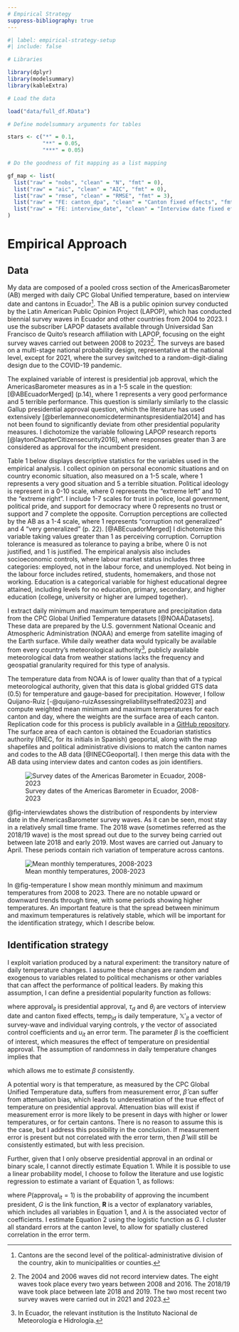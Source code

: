 ```yaml
---
# Empirical Strategy
suppress-bibliography: true
---
```

```r
#| label: empirical-strategy-setup
#| include: false

# Libraries

library(dplyr)
library(modelsummary)
library(kableExtra)

# Load the data

load("data/full_df.RData")

# Define modelsummary arguments for tables

stars <- c("*" = 0.1,
           "**" = 0.05,
           "***" = 0.05)

# Do the goodness of fit mapping as a list mapping

gf_map <- list(
  list("raw" = "nobs", "clean" = "N", "fmt" = 0),
  list("raw" = "aic", "clean" = "AIC", "fmt" = 0),
  list("raw" = "rmse", "clean" = "RMSE", "fmt" = 3),
  list("raw" = "FE: canton_dpa", "clean" = "Canton fixed effects", "fmt" = 0),
  list("raw" = "FE: interview_date", "clean" = "Interview date fixed effects", "fmt" = 0)
)
```

# Empirical Approach

## Data

My data are composed of a pooled cross section of the AmericasBarometer (AB) merged with daily CPC Global Unified temperature, based on interview date and cantons in Ecuador^[Cantons are the second level of the political-administrative division of the country, akin to municipalities or counties.
]. The AB is a public opinion survey conducted by the Latin American Public Opinion Project (LAPOP), which has conducted biennial survey waves in Ecuador and other countries from 2004 to 2023. I use the subscriber LAPOP datasets available through Universidad San Francisco de Quito's research affiliation with LAPOP, focusing on the eight survey waves carried out between 2008 to 2023^[The 2004 and 2006 waves did not record interview dates. The eight waves took place every two years between 2008 and 2016. The 2018/19 wave took place between late 2018 and 2019. The two most recent two survey waves were carried out in 2021 and 2023.]. The surveys are based on a multi-stage national probability design, representative at the national level, except for 2021, where the survey switched to a random-digit-dialing design due to the COVID-19 pandemic.

The explained variable of interest is presidential job approval, which the AmericasBarometer measures as in a 1-5 scale in the question: \textquote{Speaking in general of the current administration, how would you rate the job performance of President [NAME]} [@ABEcuadorMerged] (p.14), where 1 represents a very good performance and 5 terrible performance. This question is similarly similarly to the classic Gallup presidential approval question, which the literature has used extensively [@berlemanneconomicdeterminantspresidential2014] and has not been found to significantly deviate from other presidential popularity measures. I dichotomize the variable following LAPOP research reports [@laytonChapterCitizensecurity2016], where responses greater than 3 are considered as approval for the incumbent president. 

Table 1 below displays descriptive statistics for the variables used in the empirical analysis. I collect opinion on personal economic situations and on country economic situation, also measured on a 1-5 scale, where 1 represents a very good situation and 5 a terrible situation. Political ideology is represent in a 0-10 scale, where 0 represents the "extreme left" and 10 the "extreme right". I include 1-7 scales for trust in police, local government, political pride, and support for democracy where 0 represents no trust or support and 7 complete the opposite. Corruption perceptions are collected by the AB as a 1-4 scale, where 1 represents "corruption not generalized" and 4 "very generalized" (p. 22). [@ABEcuadorMerged] I dichotomize this variable taking values greater than 1 as perceiving corruption. Corruption tolerance is measured as tolerance to paying a bribe, where 0 is not justified, and 1 is justified. The empirical analysis also includes socioeconomic controls, where labour market status includes three categories: employed, not in the labour force, and unemployed. Not being in the labour force includes retired, students, homemakers, and those not working. Education is a categorical variable for highest educational degree attained, including levels for no education, primary, secondary, and higher education (college, university or higher are lumped together). 

\begin{landscape}
\begin{footnotesize}
```r
#| label: descriptive-stats
#| output: asis

# Prepare relevant variables for all years

df_descriptive <- 
  df %>%
  transmute(`Presidential approval` = approves_president,
            `Daily minimum temperature (C)` = min_temperature, 
            `Daily maximum temperature (C)` = max_temperature, 
            `Daily average temperature (C)` = avg_temperature, 
            `Daily precipitation (mm)` = precipitation,
            `Female` = sex,
            `Age (years)` = age,
            `Rural status` = urban_rural,
            `Education` = education,
            `Labour market status` = labour_market,
            `Worse perception of personal economy` = personal_econ_situation,
            `Worse perception of country economy` = country_econ_situation,
            `Ideology score (0-10)` = ideology,
            `Support of democracy` = democracy_support,
            `Perception of corruption` = corruption_perception,
            `Tolerance to bribes` = corruption_tolerance,
            `Political pride score` = political_pride,
            `Trust in police score (0-7)` = confidence_police,
            `Trust in local government score (0-7)` = confidence_local_gov,
  )

# Notes

notes_descriptive <- list(
  "Note: Descriptive statistics for variables used in the empirical analysis. For categorical variables, the percent of observations in the category out of the total sample is presented. For numerical (either ordinal or continuous) variables, the mean, standard deviation, minimum and maximum are presented. For both, the number of observations and the percentage of missing values."
)

# Use datasummary() to create the table

datasummary((Education + Female + `Labour market status` + `Worse perception of personal economy` + `Worse perception of country economy` + `Perception of corruption` + `Tolerance to bribes` + All(df_descriptive)) ~ ((N) + Percent() + (`Missing (%)` = PercentMissing) + Mean + (`Std. dev.` = SD) + Min + Median + Max + Percent()),
            data = df_descriptive,
            fmt = 2,
            output = 'latex',
            booktabs = TRUE,
            title = "Descriptive statistics for the matched AB data and weather variables",
            threeparttable = TRUE,
            notes = notes_descriptive) %>% 
kable_styling(latex_options = c("hold_position"), font_size = 8)
```
\end{footnotesize}
\end{landscape}

I extract daily minimum and maximum temperature and precipitation data from the CPC Global Unified Temperature datasets [@NOAADatasets]. These data are prepared by the U.S. government National Oceanic and Atmospheric Administration (NOAA) and emerge from satellite imaging of the Earth surface. While daily weather data would typically be available from every country's meteorological authority^[In Ecuador, the relevant institution is the Instituto Nacional de Meteorología e Hidrología.], publicly available meteorological data from weather stations lacks the frequency and geospatial granularity required for this type of analysis. 

The temperature data from NOAA is of lower quality than that of a typical meteorological authority, given that this data is global gridded GTS data (0.5\textdegree \texttimes 0.5\textdegree) for temperature and gauge-based for precipitation. However, I follow Quijano-Ruiz [-@quijano-ruizAssessingreliabilityselfrated2023] and compute weighted mean minimum and maximum temperatures for each canton and day, where the weights are the surface area of each canton. Replication code for this process is publicly available in a [GitHub repository](https://github.com/laboratoriolide/ecuador-temperature-noaa). The surface area of each canton is obtained the Ecuadorian statistics authority (INEC, for its initials in Spanish) geoportal, along with the map shapefiles and political administrative divisions to match the canton names and codes to the AB data [@INECGeoportal]. I then merge this data with the AB data using interview dates and canton codes as join identifiers. 

![Survey dates of the Americas Barometer in Ecuador, 2008-2023](/figures/interview_dates_barchart.png){#fig-interviewdates}

<!-- \begin{figure}[H] -->
<!-- \label{fig:interviewdates} -->
<!-- \centering -->
<!-- \includegraphics{/figures/interview_dates_barchart.png} -->
<!-- \caption{} -->
<!-- \end{figure} -->

@fig-interviewdates shows the distribution of respondents by interview date in the AmericasBarometer survey waves. As it can be seen, most stay in a relatively small time frame. The 2018 wave (sometimes referred as the 2018/19 wave) is the most spread out due to the survey being carried out between late 2018 and early 2019. Most waves are carried out January to April. These periods contain rich variation of temperature across cantons.

<!-- \begin{figure}[H] -->
<!-- \label{fig:temperature} -->
<!-- \centering -->
<!-- \includegraphics{/figures/ecuador_monthly_mean_temps_fig.png} -->
<!-- \caption{Mean monthly temperatures, 2008-2023} -->
<!-- \end{figure} -->

![Mean monthly temperatures, 2008-2023](/figures/ecuador_monthly_mean_temps_fig.png){#fig-temperature}

In @fig-temperature I show mean monthly minimum and maximum temperatures from 2008 to 2023. There are no notable upward or downward trends through time, with some periods showing higher temperatures. An important feature is that the spread between minimum and maximum temperatures is relatively stable, which will be important for the identification strategy, which I describe below. 

## Identification strategy

I exploit variation produced by a natural experiment: the transitory nature of daily temperature changes. I assume these changes are random and exogenous to variables related to political mechanisms or other variables that can affect the performance of political leaders. By making this assumption, I can define a presidential popularity function as follows:

```{=tex}
\begin{equation}
\label{eqn:baseline}
 \text{approval}_{it} = \alpha + \tau_d + \theta_j + \beta \text{temp}_{jd} + \mathbb{X'}_{it} \gamma + u_{it}
\end{equation}
```
where $\text{approval}_{it}$ is presidential approval, $\tau_d$ and $\theta_j$ are vectors of interview date and canton fixed effects, $\text{temp}_{jd}$ is daily temperature, $\mathbb{X'}_{it}$ a vector of survey-wave and individual varying controls, $\gamma$ the vector of associated control coefficients and $u_{it}$ an error term. The parameter $\beta$ is the coefficient of interest, which measures the effect of temperature on presidential approval. The assumption of randomness in daily temperature changes implies that

\begin{equation}
\label{eqn:identification}
\text{E}[\text{temp}_{jt} \times u_{it}] = 0
\end{equation}

which allows me to estimate $\beta$ consistently. 

A potential wory is that temperature, as measured by the CPC Global Unified Temperature data, suffers from measurement error, $\hat{\beta}$ can suffer from attenuation bias, which leads to underestimation of the true effect of temperature on presidential approval. Attenuation bias will exist if measurement error is more likely to be present in days with higher or lower temperatures, or for certain cantons. There is no reason to assume this is the case, but I address this possibility in the conclusion. If measurement error is present but not correlated with the error term, then $\hat{\beta}$ will still be consistently estimated, but with less precision. 

Further, given that I only observe presidential approval in an ordinal or binary scale, I cannot directly estimate Equation 1. While it is possible to use a linear probability model, I choose to follow the literature and use logistic regression to estimate a variant of Equation 1, as follows:

```{=tex}
\begin{equation}
\label{eqn:logit}
P(\text{approval}_{it} = 1) = G(\lambda \mathbf{R}') = G(\alpha + \tau_d + \theta_j + \beta \text{temp}_{jd} + \mathbb{X'}_{it} \gamma + u_{it})
\end{equation}
```
where $P(\text{approval}_{it} = 1)$ is the probability of approving the incumbent president, $G$ is the link function, $\mathbf{R}$ is a vector of explanatory variables, which includes all variables in Equation 1, and $\lambda$ is the associated vector of coefficients. I estimate Equation 2 using the logistic function as $G$. I cluster all standard errors at the canton level, to allow for spatially clustered correlation in the error term.